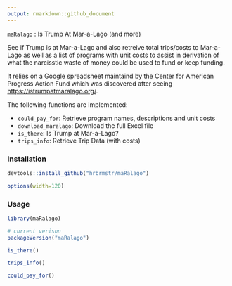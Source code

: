 ```yaml
---
output: rmarkdown::github_document
---
```


`maRalago` : Is Trump At Mar-a-Lago (and more)

See if Trump is at Mar-a-Lago and also retreive total trips/costs to Mar-a-Lago
as well as a list of programs with unit costs to assist in derivation of what the
narcisstic waste of money could be used to fund or keep funding.

It relies on a Google spreadsheet maintaind by the Center for American Progress Action
Fund which was discovered after seeing   [https://istrumpatmaralago.org/](https://istrumpatmaralago.org/).

The following functions are implemented:

- `could_pay_for`:	Retrieve program names, descriptions and unit costs
- `download_maralago`:	Download the full Excel file
- `is_there`:	Is Trump at Mar-a-Lago?
- `trips_info`:	Retrieve Trip Data (with costs)

### Installation

```r
devtools::install_github("hrbrmstr/maRalago")
```

```r
options(width=120)
```

### Usage

```r
library(maRalago)

# current verison
packageVersion("maRalago")

is_there()

trips_info()

could_pay_for()
```
